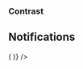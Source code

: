 
<PageTitle src="components/Form/Radio" title="RadioGroup" />
<Subtitle />
<Description />
<Primary />
<ArgsTable story={PRIMARY_STORY} />
<Stories />

### Contrast

<Canvas contrast>
  <ThemeWrapper>
    <FormComponentDemo initialValue="one" property="value" type="radio">
      <RadioGroup contrast legend="Super fantastic label" radios={radios} value="one" />
    </FormComponentDemo>
  </ThemeWrapper>
</Canvas>

## Notifications

<Canvas>
  <Looper
    list={['danger', 'warning', 'success', 'primary', 'neutral']}
    render={level => (
      <Rhythm grouped mb={4}>
        <FormComponentDemo initialValue="one" property="value" type="radio">
          <NotifiedRadioGroup
            layout="inline"
            legend="Super fantastic legend"
            level={level}
            notification={`This is an example ${level} notification.`}
            onChange={action('changed')}
            radios={radios}
            value="one"
          />
        </FormComponentDemo>
      </Rhythm>
    )}
  />
</Canvas>
